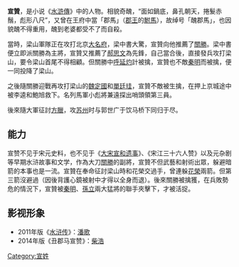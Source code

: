 {{unreferenced|time=2019-06-14T13:42:58+00:00}}
{{水浒人物 |
 人物姓名 = 宣贊 |
 座次 = 40，地煞星 |
 星名 = 地傑星 |
 绰号 = 醜郡馬 |
 身份 = 衙門防禦使保義 |
 使用兵器 = 鋼刀 |
 梁山职司 = 馬軍小彪將兼遠探出哨頭領 |
 出场回目 = 063 |
 赞诗 = 
捲蹜短黃鬚髮<br>
凹兜黑墨容顏<br>
爭開怪眼似雙環<br>
鼻孔朝天仰見<br>
手內鋼刀耀雪<br>
護身鎧甲連環<br>
海騮赤馬錦鞍韉<br>
郡馬英雄宣贊
 |}}
'''宣贊'''，是小说《[[水滸傳|水滸傳]]》中的人物。相貌奇醜，“面如鍋底，鼻孔朝天，捲髮赤鬚，彪形八尺”，又曾在王府中當「郡馬」（[[郡王|郡王]]的[[駙馬|駙馬]]），故绰号「醜郡馬」，也因貌醜不得重用，醜到老婆都受不了而自殺。

當時，梁山軍隊正在攻打北京[[大名府|大名府]]，梁中書大驚，宣贊向他推薦了[[關勝|關勝]]。梁中書便立即派關勝為主將，宣贊又推薦了[[郝思文|郝思文]]為先鋒，自己當合後，直接發兵攻打梁山，要令梁山首尾不得相顧。但關勝中[[呼延灼|呼延灼]]計被擒，宣贊也不敵[[秦明|秦明]]而被擒，便一同投降了梁山。

之後隨關勝迎戰再攻打梁山的[[魏定國|魏定國]]和[[單廷珪|單廷珪]]，宣贊不敵被生擒，在押上京城途中被李逵和鮑旭救下。名列馬軍小彪將兼遠探出哨頭領第三員。

後來隨大軍征討[[方臘|方臘]]，攻[[苏州|苏州]]时与郭世广于饮马桥下同归于尽。

== 能力 ==
宣赞不见于宋元史料，也不见于《[[大宋宣和遗事|大宋宣和遗事]]》、《宋江三十六人赞》以及元杂剧等早期水浒故事和文学，作為大刀[[關勝|關勝]]的副將，宣贊不但武藝和射術出眾，躲避暗箭的本事也是一流。宣贊在奉命征討梁山時和花榮交過手，曾連躲[[花榮|花榮]]兩箭。但第三箭沒避過（因後背護心鏡被射中才得以全身而退）。後來關勝被擒獲，在兵敗勢危的情況下，宣贊被[[秦明|秦明]]、[[孫立|孫立]]兩大猛將的聯手夾擊下，才被活捉。

== 影视形象 ==
*2011年版《[[水浒传_(2011年电视剧)|水浒传]]》：[[潘歌|潘歌]]
*2014年版《丑郡马宣赞》：[[柴浩|柴浩]]

{{梁山泊馬軍小彪將兼遠探出哨頭領}}
{{108将}}

[[Category:宣姓|Category:宣姓]]
